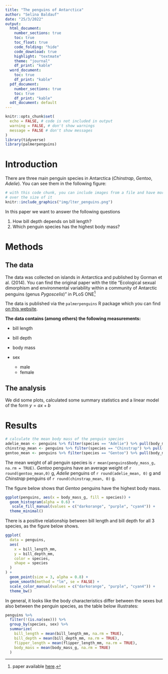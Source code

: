 ```yaml
---
title: "The penguins of Antarctica"
author: "Selina Baldauf"
date: "25/3/2022"
output: 
  html_document:
    number_sections: true
    toc: true
    toc_float: true
    code_folding: "hide"
    code_download: true
    highlight: "textmate"
    theme: "journal"
    df_print: "kable"
  word_document:
    toc: true
    df_print: "kable"
  pdf_document:
    number_sections: true
    toc: true
    df_print: "kable"
  odt_document: default
---
```


```r
knitr::opts_chunk$set(
  echo = FALSE, # code is not included in output
  warning = FALSE, # don't show warnings
  message = FALSE # don't show messages
)
library(tidyverse)
library(palmerpenguins)
```

# Introduction

There are three main penguin species in Antarctica (*Chinstrap*, *Gentoo*, *Adelie*). You can see them in the following figure:

```r
# with this code chunk, you can include images from a file and have more control
# over the size of it
knitr::include_graphics("img/lter_penguins.png")
```

In this paper we want to answer the following questions

1.  How bill depth depends on bill length?
2.  Which penguin species has the highest body mass?

# Methods

## The data

The data was collected on islands in Antarctica and published by Gorman et al. (2014). You can find the original paper with the title "Ecological sexual dimorphism and environmental variability within a community of Antarctic penguins (genus *Pygoscelis*)" in PLoS ONE[^1]

[^1]: paper available [here](https://doi.org/10.1371/journal.pone.0090081).

The data is published via the `palmerpenguins` R package which you can find [on this website](https://allisonhorst.github.io/palmerpenguins/).

**The data contains (among others) the following measurements:**

-   bill length

-   bill depth

-   body mass

-   sex

    -   male
    -   female

## The analysis

We did some plots, calculated some summary statistics and a linear model of the form $y = ax + b$

# Results

```r
# calculate the mean body mass of the penguin species
adelie_mean <- penguins %>% filter(species == "Adelie") %>% pull(body_mass_g) %>% mean(na.rm = TRUE) 
chinstrap_mean <- penguins %>% filter(species == "Chinstrap") %>% pull(body_mass_g) %>% mean(na.rm = TRUE) 
gentoo_mean <- penguins %>% filter(species == "Gentoo") %>% pull(body_mass_g) %>% mean(na.rm = TRUE) 
```

The mean weight of all penguin species is `r mean(penguins$body_mass_g, na.rm = TRUE)`. *Gentoo* penguins have an average weight of `r round(gentoo_mean,0)` g, *Adelie* penguins of `r round(adelie_mean, 0)` g and *Chinstrap* penguins of `r round(chinstrap_mean, 0)` g.

The figure below shows that *Gentoo* penguins have the highest body mass.

```r
ggplot(penguins, aes(x = body_mass_g, fill = species)) +
  geom_histogram(alpha = 0.6) +
   scale_fill_manual(values = c("darkorange", "purple", "cyan4")) +
  theme_minimal()
```

There is a positive relationship between bill length and bill depth for all 3 species, as the figure below shows.

```r
ggplot(
  data = penguins,
  aes(
    x = bill_length_mm,
    y = bill_depth_mm,
    color = species,
    shape = species
  )
) +
  geom_point(size = 3, alpha = 0.8) +
  geom_smooth(method = "lm", se = FALSE) +
  scale_color_manual(values = c("darkorange", "purple", "cyan4")) +
  theme_bw()
```

In general, it looks like the body characteristics differ between the sexes but also between the penguin species, as the table below illustrates:

```r
penguins %>% 
  filter(!(is.na(sex))) %>% 
  group_by(species, sex) %>% 
  summarize(
    bill_length = mean(bill_length_mm, na.rm = TRUE),
    bill_depth = mean(bill_depth_mm, na.rm = TRUE),
    flipper_length = mean(flipper_length_mm, na.rm = TRUE),
    body_mass = mean(body_mass_g, na.rm = TRUE)
  )
```